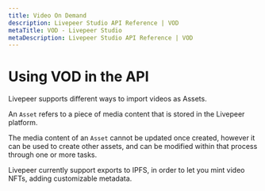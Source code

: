 ```yaml
---
title: Video On Demand
description: Livepeer Studio API Reference | VOD
metaTitle: VOD - Livepeer Studio
metaDescription: Livepeer Studio API Reference | VOD
---
```


# Using VOD in the API

Livepeer supports different ways to import videos as Assets.

An `Asset` refers to a piece of media content that is stored in the Livepeer
platform.

The media content of an `Asset` cannot be updated once created, however it can
be used to create other assets, and can be modified within that process through
one or more tasks.

Livepeer currently support exports to IPFS, in order to let you mint video NFTs,
adding customizable metadata.
